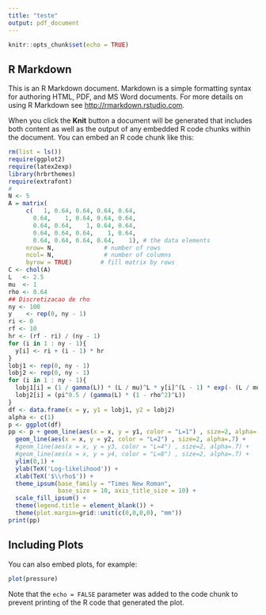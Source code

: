 ```yaml
---
title: "teste"
output: pdf_document
---
```


```r
knitr::opts_chunk$set(echo = TRUE)
```

## R Markdown

This is an R Markdown document. Markdown is a simple formatting syntax for authoring HTML, PDF, and MS Word documents. For more details on using R Markdown see <http://rmarkdown.rstudio.com>.

When you click the **Knit** button a document will be generated that includes both content as well as the output of any embedded R code chunks within the document. You can embed an R code chunk like this:

```r
rm(list = ls())
require(ggplot2)
require(latex2exp)
library(hrbrthemes)
require(extrafont)
#
N <- 5
A = matrix( 
     c(   1, 0.64, 0.64, 0.64, 0.64,
       0.64,    1, 0.64, 0.64, 0.64,
       0.64, 0.64,    1, 0.64, 0.64,
       0.64, 0.64, 0.64,    1, 0.64,
       0.64, 0.64, 0.64, 0.64,    1), # the data elements 
     nrow= N,              # number of rows 
     ncol= N,              # number of columns 
     byrow = TRUE)        # fill matrix by rows 
C <- chol(A)
L   <- 2.5
mu  <- 1
rho <- 0.64
## Discretizacao de rho
ny <- 100
y    <- rep(0, ny - 1)
ri <- 0
rf <- 10
hr <- (rf - ri) / (ny - 1)
for (i in 1 : ny - 1){
  y[i] <- ri + (i - 1) * hr
}
lobj1 <- rep(0, ny - 1)
lobj2 <- rep(0, ny - 1)
for (i in 1 : ny - 1){
  lobj1[i] = (1 / gamma(L)) * (L / mu)^L * y[i]^(L - 1) * exp(- (L / mu) * y[i])
  lobj2[i] = (pi^0.5 / (gamma(L) * (1 - rho^2)^L))  
}
df <- data.frame(x = y, y1 = lobj1, y2 = lobj2)
alpha <- c(1)
p <- ggplot(df) 
pp <- p + geom_line(aes(x = x, y = y1, color = "L=1") , size=2, alpha=.7) +
  geom_line(aes(x = x, y = y2, color = "L=2") , size=2, alpha=.7) +
  #geom_line(aes(x = x, y = y3, color = "L=4") , size=2, alpha=.7) +
  #geom_line(aes(x = x, y = y4, color = "L=8") , size=2, alpha=.7) +
  ylim(0,1) +
  ylab(TeX('Log-likelihood')) +
  xlab(TeX('$\\rho$')) +
  theme_ipsum(base_family = "Times New Roman", 
              base_size = 10, axis_title_size = 10) +
  scale_fill_ipsum() +
  theme(legend.title = element_blank()) +
  theme(plot.margin=grid::unit(c(0,0,0,0), "mm"))
print(pp)
```

## Including Plots

You can also embed plots, for example:

```r
plot(pressure)
```

Note that the `echo = FALSE` parameter was added to the code chunk to prevent printing of the R code that generated the plot.
